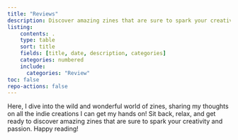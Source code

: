 ```yaml
---
title: "Reviews"
description: Discover amazing zines that are sure to spark your creativity and passion. Happy reading!
listing:
    contents: .
    type: table
    sort: title
    fields: [title, date, description, categories]
    categories: numbered
    include:
      categories: "Review"
toc: false
repo-actions: false
---
```


Here, I dive into the wild and wonderful world of zines, sharing my thoughts on all the indie creations I can get my hands on! Sit back, relax, and get ready to discover amazing zines that are sure to spark your creativity and passion. Happy reading!
